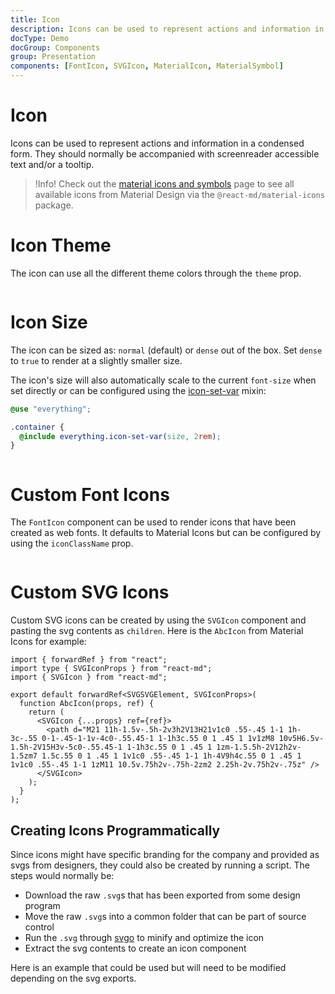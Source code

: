 ```yaml
---
title: Icon
description: Icons can be used to represent actions and information in a condensed form. They should normally be accompanied with screenreader accessible text and/or a tooltip.
docType: Demo
docGroup: Components
group: Presentation
components: [FontIcon, SVGIcon, MaterialIcon, MaterialSymbol]
---
```


# Icon

Icons can be used to represent actions and information in a condensed form. They
should normally be accompanied with screenreader accessible text and/or a tooltip.

> !Info! Check out the [material icons and symbols](/components/material-icons-and-symbols)
> page to see all available icons from Material Design via the
> `@react-md/material-icons` package.

# Icon Theme

The icon can use all the different theme colors through the `theme` prop.

```demo source="./IconTheme.tsx"

```

# Icon Size

The icon can be sized as: `normal` (default) or `dense` out of the box. Set `dense` to `true`
to render at a slightly smaller size.

The icon's size will also automatically scale to the current `font-size` when set directly
or can be configured using the [icon-set-var](/sassdoc/icon#mixin-set-var) mixin:

```scss
@use "everything";

.container {
  @include everything.icon-set-var(size, 2rem);
}
```

```demo source="./IconSize.tsx"

```

# Custom Font Icons

The `FontIcon` component can be used to render icons that have been created as web fonts. It
defaults to Material Icons but can be configured by using the `iconClassName` prop.

```demo source="./FontAwesomeExample.tsx"

```

# Custom SVG Icons

Custom SVG icons can be created by using the `SVGIcon` component and pasting the
svg contents as `children`. Here is the `AbcIcon` from Material Icons for
example:

```tsx
import { forwardRef } from "react";
import type { SVGIconProps } from "react-md";
import { SVGIcon } from "react-md";

export default forwardRef<SVGSVGElement, SVGIconProps>(
  function AbcIcon(props, ref) {
    return (
      <SVGIcon {...props} ref={ref}>
        <path d="M21 11h-1.5v-.5h-2v3h2V13H21v1c0 .55-.45 1-1 1h-3c-.55 0-1-.45-1-1v-4c0-.55.45-1 1-1h3c.55 0 1 .45 1 1v1zM8 10v5H6.5v-1.5h-2V15H3v-5c0-.55.45-1 1-1h3c.55 0 1 .45 1 1zm-1.5.5h-2V12h2v-1.5zm7 1.5c.55 0 1 .45 1 1v1c0 .55-.45 1-1 1h-4V9h4c.55 0 1 .45 1 1v1c0 .55-.45 1-1 1zM11 10.5v.75h2v-.75h-2zm2 2.25h-2v.75h2v-.75z" />
      </SVGIcon>
    );
  }
);
```

## Creating Icons Programmatically

Since icons might have specific branding for the company and provided as svgs
from designers, they could also be created by running a script. The steps would
normally be:

- Download the raw `.svg`s that has been exported from some design program
- Move the raw `.svg`s into a common folder that can be part of source control
- Run the `.svg` through [svgo](https://github.com/svg/svgo) to minify and
  optimize the icon
- Extract the svg contents to create an icon component

Here is an example that could be used but will need to be modified depending on
the svg exports.

```demo source="./createIcons.ts" importOnly

```
